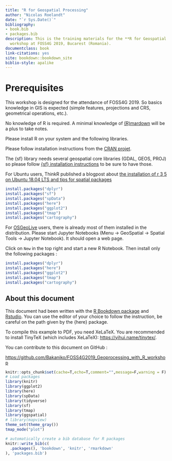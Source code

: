 ```yaml
--- 
title: "R for Geospatial Processing"
author: "Nicolas Roelandt"
date: "`r Sys.Date()`"
bibliography:
- book.bib
- packages.bib
description: This is the training materials for the **R for Geospatial Processing**
  workshop at FOSS4G 2019, Bucarest (Romania).
documentclass: book
link-citations: yes
site: bookdown::bookdown_site
biblio-style: apalike
---
```


# Prerequisites

This workshop is designed for the attendance of FOSS4G 2019. So basics knowledge in GIS is expected (simple features, projections and CRS, geometrical operations, etc.).

No knowledge of R is required. A minimal knowledge of [(R)mardown](https://rmarkdown.rstudio.com/) will be a plus to take notes.

Please install R on your system and the following libraries.

Please follow installation instructions from the [CRAN projet](https://cran.r-project.org/).

The {sf} library needs several geospatial core libraries (GDAL, GEOS, PROJ) so please follow [{sf} installation instructions](https://github.com/r-spatial/sf/) to be sure to have those.

For Ubuntu users, ThinkR published a blogpost about [the installation of r 3 5 on Ubuntu 18.04 LTS and tips for spatial packages](https://rtask.thinkr.fr/installation-of-r-3-5-on-ubuntu-18-04-lts-and-tips-for-spatial-packages/)


```r
install.packages("dplyr")
install.packages("sf")
install.packages("spData")
install.packages("here")
install.packages("ggplot2")
install.packages("tmap")
install.packages("cartography")
```

For [OSGeoLive](https://live.osgeo.org) users, there is already most of them installed in the distribution.
Please start Jupyter Notebooks (Menu -> GeoSpatial -> Spatial Tools -> Jupyter Notebook). It should open a web page.

Click on `New` in the top right and start a new R Notebook. Then install only the following packages :


```r
install.packages("dplyr")
install.packages("here")
install.packages("ggplot2")
install.packages("tmap")
install.packages("cartography")
```

## About this document

This document had been written with the [R Bookdown package](https://bookdown.org/yihui/bookdown) and [Rstudio](https://www.rstudio.com). You can use the editor of your choice to follow the instruction, be careful on the path given by the {here} package.

To compile this example to PDF, you need XeLaTeX. You are recommended to install TinyTeX (which includes XeLaTeX): <https://yihui.name/tinytex/>.

You can contribute to this document on GitHub :

[https://github.com/Bakaniko/FOSS4G2019_Geoprocessing_with_R_workshop](https://github.com/Bakaniko/FOSS4G2019_Geoprocessing_with_R_workshop)

```r
knitr::opts_chunk$set(cache=T,echo=T,comment="",message=F,warning = F)
# Load packages
library(knitr)
library(ggplot2)
library(here)
library(spData)
library(tidyverse)
library(sf)
library(tmap)
library(ggspatial)
# library(mapview)
theme_set(theme_gray())
tmap_mode("plot")
```

```r
# automatically create a bib database for R packages
knitr::write_bib(c(
  .packages(), 'bookdown', 'knitr', 'rmarkdown'
), 'packages.bib')
```
